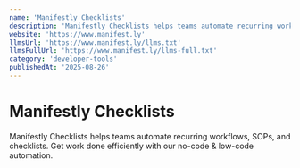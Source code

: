 ```yaml
---
name: 'Manifestly Checklists'
description: 'Manifestly Checklists helps teams automate recurring workflows, SOPs, and checklists. Get work done efficiently with our no-code & low-code automation.'
website: 'https://www.manifest.ly'
llmsUrl: 'https://www.manifest.ly/llms.txt'
llmsFullUrl: 'https://www.manifest.ly/llms-full.txt'
category: 'developer-tools'
publishedAt: '2025-08-26'
---
```


# Manifestly Checklists

Manifestly Checklists helps teams automate recurring workflows, SOPs, and checklists. Get work done efficiently with our no-code & low-code automation.
